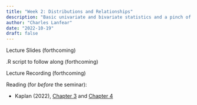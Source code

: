 ```yaml
---
title: "Week 2: Distributions and Relationships"
description: "Basic univariate and bivariate statistics and a pinch of plotting with `ggplot2`"
author: "Charles Lanfear"
date: "2022-10-19"
draft: false
---
```


Lecture Slides (forthcoming)

.R script to follow along (forthcoming)

Lecture Recording (forthcoming)

Reading (for *before* the seminar):

* Kaplan (2022), [Chapter 3](https://crimebythenumbers.com/data-types.html) and [Chapter 4](https://crimebythenumbers.com/reading-and-writing-data.html)